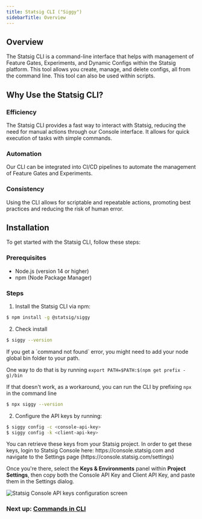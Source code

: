 ```yaml
---
title: Statsig CLI ("Siggy")
sidebarTitle: Overview
---
```


## Overview

The Statsig CLI is a command-line interface that helps with management of Feature Gates, Experiments, and Dynamic Configs within the Statsig platform. This tool allows you create, manage, and delete configs, all from the command line.  This tool can also be used within scripts.

## Why Use the Statsig CLI?

### Efficiency
The Statsig CLI provides a fast way to interact with Statsig, reducing the need for manual actions through our Console interface. It allows for quick execution of tasks with simple commands.

### Automation
Our CLI can be integrated into CI/CD pipelines to automate the management of Feature Gates and Experiments.

### Consistency
Using the CLI allows for scriptable and repeatable actions, promoting best practices and reducing the risk of human error.

## Installation

To get started with the Statsig CLI, follow these steps:

### Prerequisites
* Node.js (version 14 or higher)
* npm (Node Package Manager)

### Steps
1. Install the Statsig CLI via npm:

``` bash
$ npm install -g @statsig/siggy
```

2. Check install

``` bash
$ siggy --version
```

<Info>
If you get a `command not found` error, you might need to add your node global bin folder to your path.

One way to do that is by running `export PATH=$PATH:$(npm get prefix -g)/bin`

If that doesn't work, as a workaround, you can run the CLI by prefixing `npx` in the command line

``` bash
$ npx siggy --version
```
</Info>

2. Configure the API keys by running:

``` bash
$ siggy config -c <console-api-key>
$ siggy config -k <client-api-key>
```

<Info>
You can retrieve these keys from your Statsig project.  In order to get these keys, login to Statsig Console here: https://console.statsig.com and navigate to the Settings page (https://console.statsig.com/settings)

Once you're there, select the **Keys & Environments** panel within **Project Settings**, then copy both the Console API Key and Client API Key, and paste them in the Settings dialog.

![Statsig Console API keys configuration screen](https://github.com/statsig-io/.github/assets/74588208/754cc245-1821-4f75-a87d-08b536422587)
</Info>


### Next up: [Commands in CLI](/statsigcli/commands)
